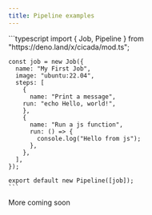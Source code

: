 ```yaml
---
title: Pipeline examples
---
```


<AccordionGroup>
  <Accordion title="Basic example" defaultOpen>
    ```typescript
    import { Job, Pipeline } from "https://deno.land/x/cicada/mod.ts";

    const job = new Job({
      name: "My First Job",
      image: "ubuntu:22.04",
      steps: [
        {
          name: "Print a message",
        run: "echo Hello, world!",
        },
        {
          name: "Run a js function",
          run: () => {
            console.log("Hello from js");
          },
        },
      ],
    });

    export default new Pipeline([job]);
    ```

  </Accordion>

</AccordionGroup>

More coming soon
